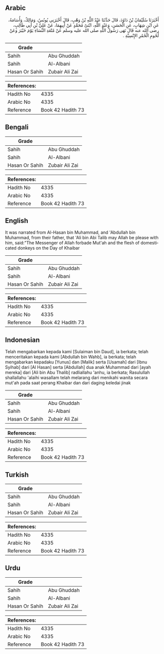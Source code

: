 ## Arabic


<div dir="rtl" lang="ar" style={{fontSize:'larger',backgroundColor:'#f8f9fa',padding:20}}>
أَخْبَرَنَا سُلَيْمَانُ بْنُ دَاوُدَ، قَالَ حَدَّثَنَا عَبْدُ اللَّهِ بْنُ وَهْبٍ، قَالَ أَخْبَرَنِي يُونُسُ، وَمَالِكٌ، وَأُسَامَةُ، عَنِ ابْنِ شِهَابٍ، عَنِ الْحَسَنِ، وَعَبْدِ اللَّهِ، ابْنَىْ مُحَمَّدٍ عَنْ أَبِيهِمَا، عَنْ عَلِيِّ بْنِ أَبِي طَالِبٍ، رضى الله عنه قَالَ نَهَى رَسُولُ اللَّهِ صلى الله عليه وسلم عَنْ مُتْعَةِ النِّسَاءِ يَوْمَ خَيْبَرَ وَعَنْ لُحُومِ الْحُمُرِ الإِنْسِيَّةِ ‏.‏
</div>
<div style={{backgroundColor:'#f8f9fa',padding:20, marginBottom: 10}}><table> <thead> <tr> <th>Grade</th> <th></th> </tr> </thead> <tbody> <tr><td>Sahih</td><td>Abu Ghuddah</td></tr><tr><td>Sahih</td><td>Al-Albani</td></tr><tr><td>Hasan Or Sahih</td><td>Zubair Ali Zai</td></tr></tbody></table><table> <thead> <tr> <th>References:</th> <th></th> </tr> </thead> <tbody><tr><td>Hadith No</td><td>4335</td></tr><tr><td>Arabic No</td><td>4335</td></tr><tr><td>Reference</td><td>Book 42 Hadith 73</td></tr></tbody></table></div>

## Bengali


<div dir="ltr" lang="bn" style={{fontSize:'larger',backgroundColor:'#f8f9fa',padding:20}}>

</div>
<div style={{backgroundColor:'#f8f9fa',padding:20, marginBottom: 10}}><table> <thead> <tr> <th>Grade</th> <th></th> </tr> </thead> <tbody> <tr><td>Sahih</td><td>Abu Ghuddah</td></tr><tr><td>Sahih</td><td>Al-Albani</td></tr><tr><td>Hasan Or Sahih</td><td>Zubair Ali Zai</td></tr></tbody></table><table> <thead> <tr> <th>References:</th> <th></th> </tr> </thead> <tbody><tr><td>Hadith No</td><td>4335</td></tr><tr><td>Arabic No</td><td>4335</td></tr><tr><td>Reference</td><td>Book 42 Hadith 73</td></tr></tbody></table></div>

## English


<div dir="ltr" lang="en" style={{fontSize:'larger',backgroundColor:'#f8f9fa',padding:20}}>
It was narrated from Al-Hasan bin Muhammad, and 'Abdullah bin Muhammad, from their father, that 'Ali bin Abi Talib may Allah be please with him, said:"The Messenger of Allah forbade Mut'ah and the flesh of domesticated donkeys on the Day of Khaibar
</div>
<div style={{backgroundColor:'#f8f9fa',padding:20, marginBottom: 10}}><table> <thead> <tr> <th>Grade</th> <th></th> </tr> </thead> <tbody> <tr><td>Sahih</td><td>Abu Ghuddah</td></tr><tr><td>Sahih</td><td>Al-Albani</td></tr><tr><td>Hasan Or Sahih</td><td>Zubair Ali Zai</td></tr></tbody></table><table> <thead> <tr> <th>References:</th> <th></th> </tr> </thead> <tbody><tr><td>Hadith No</td><td>4335</td></tr><tr><td>Arabic No</td><td>4335</td></tr><tr><td>Reference</td><td>Book 42 Hadith 73</td></tr></tbody></table></div>

## Indonesian


<div dir="ltr" lang="id" style={{fontSize:'larger',backgroundColor:'#f8f9fa',padding:20}}>
Telah mengabarkan kepada kami [Sulaiman bin Daud], ia berkata; telah menceritakan kepada kami [Abdullah bin Wahb], ia berkata; telah mengabarkan kepadaku [Yunus] dan [Malik] serta [Usamah] dari [Ibnu Syihab] dari [Al Hasan] serta [Abdullah] dua anak Muhammad dari [ayah mereka] dari [Ali bin Abu Thalib] radliallahu 'anhu, ia berkata; Rasulullah shallallahu 'alaihi wasallam telah melarang dari menikahi wanita secara mut'ah pada saat perang Khaibar dan dari daging keledai jinak
</div>
<div style={{backgroundColor:'#f8f9fa',padding:20, marginBottom: 10}}><table> <thead> <tr> <th>Grade</th> <th></th> </tr> </thead> <tbody> <tr><td>Sahih</td><td>Abu Ghuddah</td></tr><tr><td>Sahih</td><td>Al-Albani</td></tr><tr><td>Hasan Or Sahih</td><td>Zubair Ali Zai</td></tr></tbody></table><table> <thead> <tr> <th>References:</th> <th></th> </tr> </thead> <tbody><tr><td>Hadith No</td><td>4335</td></tr><tr><td>Arabic No</td><td>4335</td></tr><tr><td>Reference</td><td>Book 42 Hadith 73</td></tr></tbody></table></div>

## Turkish


<div dir="ltr" lang="tr" style={{fontSize:'larger',backgroundColor:'#f8f9fa',padding:20}}>

</div>
<div style={{backgroundColor:'#f8f9fa',padding:20, marginBottom: 10}}><table> <thead> <tr> <th>Grade</th> <th></th> </tr> </thead> <tbody> <tr><td>Sahih</td><td>Abu Ghuddah</td></tr><tr><td>Sahih</td><td>Al-Albani</td></tr><tr><td>Hasan Or Sahih</td><td>Zubair Ali Zai</td></tr></tbody></table><table> <thead> <tr> <th>References:</th> <th></th> </tr> </thead> <tbody><tr><td>Hadith No</td><td>4335</td></tr><tr><td>Arabic No</td><td>4335</td></tr><tr><td>Reference</td><td>Book 42 Hadith 73</td></tr></tbody></table></div>

## Urdu


<div dir="rtl" lang="ur" style={{fontSize:'larger',backgroundColor:'#f8f9fa',padding:20}}>

</div>
<div style={{backgroundColor:'#f8f9fa',padding:20, marginBottom: 10}}><table> <thead> <tr> <th>Grade</th> <th></th> </tr> </thead> <tbody> <tr><td>Sahih</td><td>Abu Ghuddah</td></tr><tr><td>Sahih</td><td>Al-Albani</td></tr><tr><td>Hasan Or Sahih</td><td>Zubair Ali Zai</td></tr></tbody></table><table> <thead> <tr> <th>References:</th> <th></th> </tr> </thead> <tbody><tr><td>Hadith No</td><td>4335</td></tr><tr><td>Arabic No</td><td>4335</td></tr><tr><td>Reference</td><td>Book 42 Hadith 73</td></tr></tbody></table></div>